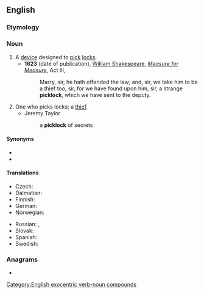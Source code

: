 ==English==

===Etymology===
{{compound|en|pick|lock}}

===Noun===
{{en-noun}}

# A [[device]] designed to [[pick]] [[lock]]s.
#* '''1623''' (date of publication), [[w:William Shakespeare|William Shakespeare]], ''[[w:Measure for Measure|Measure for Measure]]'', Act III,
#*: Marry, sir, he hath offended the law; and, sir, we take him to be a thief too, sir, for we have found upon him, sir, a strange '''picklock''', which we have sent to the deputy.
# One who picks locks; a [[thief]].
#* Jeremy Taylor
#*: a '''picklock''' of secrets

====Synonyms====
* {{l|en|lock pick}}
* {{l|en|pick}}

====Translations====
{{trans-top|device designed to pick locks}}
* Czech: {{t|cs|paklíč|m}}
* Dalmatian: {{t|dlm|bunagrez|m}}
* Finnish: {{t+|fi|tiirikka}}
* German: {{t+|de|Dietrich|m}}
* Norwegian: {{t+|no|dirk|m}}
{{trans-mid}}
* Russian: {{t+|ru|отмы́чка|f}} {{qualifier|passkey}}, {{t+|ru|фо́мка|f}} {{qualifier|jimmy}}
* Slovak: {{t|sk|pakľúč|m}}
* Spanish: {{t|es|ganzúa|f}}
* Swedish: {{t+|sv|dyrk}}
{{trans-bottom}}

===Anagrams===
* {{anagrams|en|a=ccikklop|lock pick|lock-pick|lockpick}}

[[Category:English exocentric verb-noun compounds]]